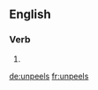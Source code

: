 ==English==

===Verb===
{{head|en}}

# {{en-third-person singular of|unpeel}}

[[de:unpeels]]
[[fr:unpeels]]